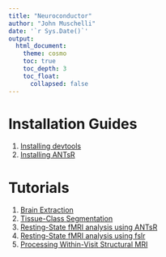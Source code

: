 ```yaml
---
title: "Neuroconductor"
author: "John Muschelli"
date: '`r Sys.Date()`'
output: 
  html_document:
    theme: cosmo
    toc: true
    toc_depth: 3
    toc_float:
      collapsed: false
---
```


# Installation Guides

1. [Installing devtools](installing_devtools/index.html)
2. [Installing ANTsR](installing_ANTsR/index.html)

# Tutorials

1. [Brain Extraction](brain_extraction/index.html)
2. [Tissue-Class Segmentation](tissue_class_segmentation/index.html)
3. [Resting-State fMRI analysis using ANTsR](fmri_analysis_ANTsR/index.html)
4. [Resting-State fMRI analysis using fslr](fmri_analysis_ANTsR/index.html)
4. [Processing Within-Visit Structural MRI](preprocess_mri_within/index.html)


